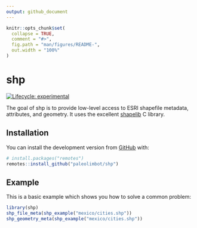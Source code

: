 ```yaml
---
output: github_document
---
```


<!-- README.md is generated from README.Rmd. Please edit that file -->

```r
knitr::opts_chunk$set(
  collapse = TRUE,
  comment = "#>",
  fig.path = "man/figures/README-",
  out.width = "100%"
)
```

# shp

<!-- badges: start -->
[![Lifecycle: experimental](https://img.shields.io/badge/lifecycle-experimental-orange.svg)](https://www.tidyverse.org/lifecycle/#experimental)
<!-- badges: end -->

The goal of shp is to provide low-level access to ESRI shapefile metadata, attributes, and geometry. It uses the excellent [shapelib](http://shapelib.maptools.org/) C library.

## Installation

You can install the development version from [GitHub](https://github.com/) with:

``` r
# install.packages("remotes")
remotes::install_github("paleolimbot/shp")
```
## Example

This is a basic example which shows you how to solve a common problem:

```r
library(shp)
shp_file_meta(shp_example("mexico/cities.shp"))
shp_geometry_meta(shp_example("mexico/cities.shp"))
```
